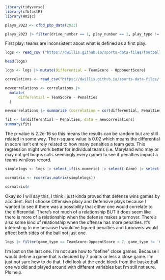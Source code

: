 ```r
library(tidyverse)
library(cfbfastR)
library(Hmisc)
```


```r
plays_2023 <- cfbd_pbp_data(2023)
```


```r
plays_2023 |> filter(drive_number == 1, play_number == 1, play_type != 'Kickoff') |> distinct(home, play_type)
```
First play: teams are inconsistent about what is defined as a first play. 

```r
logs <- read_csv ("https://dwillis.github.io/sports-data-files/footballlogs1122.csv")
```
```r
head(logs)
```

```r
logs <- logs |> mutate(Differential = TeamScore - OpponentScore)
```

```r
correlations <- read_csv("https://dwillis.github.io/sports-data-files/footballlogs1122.csv")
```

```r
newcorrelations <- correlations |>
  mutate(
      differential = TeamScore - Penalties
  )
```

```r
newcorrelations |> summarise (correlation = cor(differential, Penalties, method="pearson"))
```

```r
fit <- lm(differential ~ Penalties, data = newcorrelations)
summary(fit)
```
The p-value is 2.2e-16 so this means the results can be random but are still related in some way. The r-square value is 0.02 which means the differential in score isn't entirely related to how many penalties a team gets. This regression might work better for individual teams (i.e. Maryland who may or may not get bogus calls seemingly every game) to see if penalties impact a teams win/loss record.  


```r
simplelogs <- logs |> select_if(is.numeric) |> select(-Game) |> select(Differential, Penalties, TotalTurnovers, TeamScore, OpponentScore, DefRushingYds, OffensivePlays)
```

```r
cormatrix <- rcorr(as.matrix(simplelogs))

cormatrix$r
```
Okay so I will say this, I think I just kinda proved that defense wins games by accident. But I choose Offensive plasy and Defensive plays because I wanted to see if there was a possibility that either one would correlate to the differential. There's not much of a relationship BUT it does seem like there is more of a relationship when the defense makes a turnover. There's also some kind of relationship when the offense has more penalties. It's interesting to me because I would've figured penalties and turnovers would affect both sides of the ball not just one. 

```r
logs |> filter(game_type == TeamScore-OppoentScore < 7, game_type != 'Close') |> distinct(home, play_type)
```

I'm lost on the last one. I'm not sure how to "define" close games. Because I would define a game that is decided by 7 points or less a close game. I'm just not sure how to do that. I did look at the code block from the basketball one we did and played around with different variables but I'm still not sure. Pls help.

